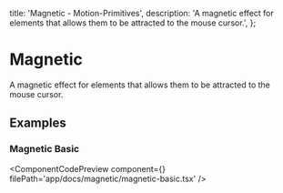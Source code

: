   title: 'Magnetic - Motion-Primitives',
  description:
    'A magnetic effect for elements that allows them to be attracted to the mouse cursor.',
};


# Magnetic

A magnetic effect for elements that allows them to be attracted to the mouse cursor.

## Examples

### Magnetic Basic

<ComponentCodePreview
  component={<MagneticBasic />}
  filePath='app/docs/magnetic/magnetic-basic.tsx'
/>
